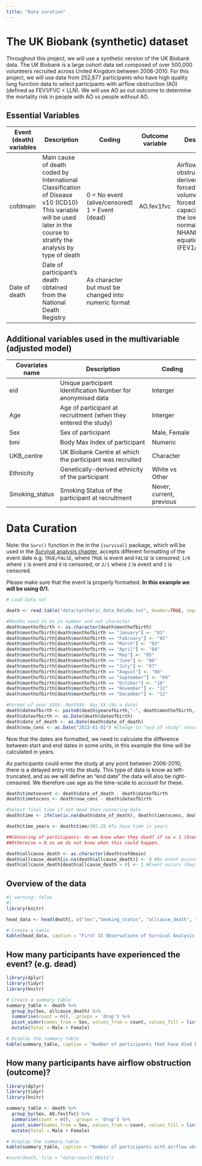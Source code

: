 ```yaml
---
title: "Data curation"
---
```


# The UK Biobank (synthetic) dataset

Throughout this project, we will use a synthetic version of the UK Biobank data. The UK Biobank is a large cohort data set composed of over 500,000 volunteers recruited across United Kingdom between 2006-2010. For this project, we will use data from 252,877 participants who have high quality lung function data to select participants with airflow obstruction (AO) (defined as FEV1/FVC \< LLN). We will use AO as out outcome to determine the mortality risk in people with AO vs people without AO.

## Essential Variables

| **Event (death) variables** | **Description**                                                                                                                                                           | **Coding**                                           | **Outcome variable** | **Description**                                                                                                                                                | **Coding**                                         |
|------------|------------|------------|------------|------------|------------|
| cofdmain                    | Main cause of death coded by International Classification of Disease v10 (ICD10) This variable will be used later in the course to stratify the analysis by type of death | 0 = No event (alive/censored) 1 = Event (dead)       | AO.fev1fvc           | Airflow obstruction derived as: forced expiratory volume at 1 s/ forced vital capacity below the lower limit of normal (from NHANES equations) (FEV1/FVC\<LLN) | 0 = No airflow obstruction 1 = Airflow obstruction |
| Date of death               | Date of participant's death obtained from the National Death Registry                                                                                                     | As character but must be changed into numeric format |                      |                                                                                                                                                                |                                                    |

## Additional variables used in the multivariable (adjusted model)

| Covariates name | Description                                                     | Coding                   |
|------------------|------------------------------------|------------------|
| eid             | Unique participant Identification Number for anonymised data    | Interger                 |
| Age             | Age of participant at recruitment (when they entered the study) | Interger                 |
| Sex             | Sex of participant                                              | Male, Female             |
| bmi             | Body Max Index of participant                                   | Numeric                  |
| UKB_centre      | UK Biobank Centre at which the participant was recruited        | Character                |
| Ethnicity       | Genetically-derived ethnicity of the participant                | White vs Other           |
| Smoking_status  | Smoking Status of the participant at recruitment                | Never, current, previous |

# Data Curation

Note: the `Surv()` function in the in the `{survival}` package, which will be used in the [Survival analysis chapter](survival_analysis.qmd), accepts different formatting of the event date e.g. `TRUE/FALSE`, where `TRUE` is event and `FALSE` is censored; `1/0` where `1` is event and `0` is censored; or `2/1` where `2` is event and `1` is censored.

Please make sure that the event is properly formatted. **In this example we will be using 0/1.**

```r
# Load Data set 

death <- read.table("data/synthetic_data_ReCoDe.txt", header=TRUE, sep="\t")

#Months need to be in number and not character
death$monthofbirth <- as.character(death$monthofbirth)
death$monthofbirth[death$monthofbirth == "January"] <- "01"
death$monthofbirth[death$monthofbirth == "February"] <- "02"
death$monthofbirth[death$monthofbirth == "March"] <- "03"
death$monthofbirth[death$monthofbirth == "April"] <- "04"
death$monthofbirth[death$monthofbirth == "May"] <- "05"
death$monthofbirth[death$monthofbirth == "June"] <- "06"
death$monthofbirth[death$monthofbirth == "July"] <- "07"
death$monthofbirth[death$monthofbirth == "August"] <- "08"
death$monthofbirth[death$monthofbirth == "September"] <- "09"
death$monthofbirth[death$monthofbirth == "October"] <- "10"
death$monthofbirth[death$monthofbirth == "November"] <- "11"
death$monthofbirth[death$monthofbirth == "December"] <- "12"

#Format of year XXXX- MonthXX- day XX (As a date)
death$dateofbirth <- paste0(death$yearofbirth,"-", death$monthofbirth, "-01")
death$dateofbirth <- as.Date(death$dateofbirth)
death$date_of_death <- as.Date(death$date_of_death)
death$now_cens <- as.Date("2023-01-01") #Change to "end of study" censoring date
```

Now that the dates are formatted, we need to calculate the difference between start and end dates in some units, in this example the time will be calculated in years.

As participants could enter the study at any point between 2006-2010, there is a delayed entry into the study. This type of data is know as left-truncated, and as we will define an "end date" the data will also be right-censored. We therefore use age as the time-scale to account for these.

```r
death$timetoevent <- death$date_of_death - death$dateofbirth 
death$timetocens <- death$now_cens - death$dateofbirth 

#Select final time if not dead then censoring date
death$time <- ifelse(is.na(death$date_of_death), death$timetocens, death$timetoevent)

death$time_years <- death$time/365.25 #To have time in years

##Censoring of participants- do we know when they died? if so = 1 (Event occurs)
##Otherwise = 0 as we do not know when this could happen. 

death$allcause_death <- as.character(death$cofdmain)
death$allcause_death[is.na(death$allcause_death)] <- 0 #No event occured (ALIVE)
death$allcause_death[death$allcause_death > 0] <- 1 #Event occurs (Death)
```

## Overview of the data

```r
#| warning: false
#|  
library(knitr)

head_data <- head(death[, c("Sex","Smoking_status", "allcause_death", "time_years")], 15)

# Create a table
kable(head_data, caption = "First 15 Observations of Survival Analysis Data")

```

## How many participants have experienced the event? (e.g. dead)

```r

library(dplyr)
library(tidyr)
library(knitr)

# Create a summary table
summary_table <- death %>%
  group_by(Sex, allcause_death) %>%
  summarise(count = n(), .groups = 'drop') %>%
  pivot_wider(names_from = Sex, values_from = count, values_fill = list(count = 0)) %>%
  mutate(Total = Male + Female)

# Display the summary table
kable(summary_table, caption = "Number of participants that have died by sex")

```

## How many participants have airflow obstruction (outcome)?

```r
library(dplyr)
library(tidyr)
library(knitr)

summary_table <- death %>%
  group_by(Sex, AO.fev1fvc) %>%
  summarise(count = n(), .groups = 'drop') %>%
  pivot_wider(names_from = Sex, values_from = count, values_fill = list(count = 0)) %>%
  mutate(Total = Male + Female)

# Display the summary table
kable(summary_table, caption = "Number of participants with airflow obstruction by sex")

```

```r
#save(death, file = "data/result.RData")
```
